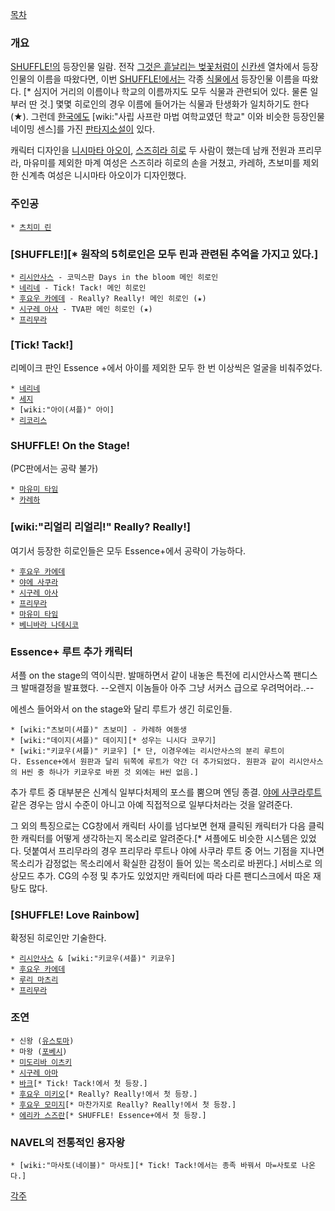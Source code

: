 [[목차]]
=== 개요 ===
[[SHUFFLE!]]의 등장인물 일람.
전작 [[그것은 흩날리는 벚꽃처럼]]이 [[신칸센]] 열차에서 등장인물의 이름을 따왔다면, 이번 [[SHUFFLE!]]에서는 각종 [[식물]]에서 등장인물 이름을 따왔다. [* 심지어 거리의 이름이나 학교의 이름까지도 모두 식물과 관련되어 있다. 물론 일부러 딴 것.] 몇몇 히로인의 경우 이름에 들어가는 식물과 탄생화가 일치하기도 한다(★).
그런데 [[한국]]에도 [wiki:"사립 사프란 마법 여학교였던 학교" 이와 비슷한 등장인물 네이밍 센스]를 가진 [[판타지소설]]이 있다.

캐릭터 디자인을 [[니시마타 아오이]], [[스즈히라 히로]] 두 사람이 했는데 남캐 전원과 프리무라, 마유미를 제외한 마계 여성은 스즈히라 히로의 손을 거쳤고, 카레하, 츠보미를 제외한 신계측 여성은 니시마타 아오이가 디자인했다.

=== 주인공 ===
 * [[츠치미 린]]

=== [SHUFFLE!][* 원작의 5히로인은 모두 린과 관련된 추억을 가지고 있다.] ===
 * [[리시안사스]] - 코믹스판 Days in the bloom 메인 히로인
 * [[네리네]] - Tick! Tack! 메인 히로인
 * [[후요우 카에데]] - Really? Really! 메인 히로인 (★)
 * [[시구레 아사]] - TVA판 메인 히로인 (★)
 * [[프리무라]]
=== [Tick! Tack!] ===
리메이크 판인 Essence +에서 아이를 제외한 모두 한 번 이상씩은 얼굴을 비춰주었다.
 * [[네리네]]
 * [[세지]]
 * [wiki:"아이(셔플)" 아이]
 * [[리코리스]]

=== SHUFFLE! On the Stage! ===
(PC판에서는 공략 불가)
 * [[마유미 타임]]
 * [[카레하]]

=== [wiki:"리얼리 리얼리!" Really? Really!] ===
여기서 등장한 히로인들은 모두 Essence+에서 공략이 가능하다.
 * [[후요우 카에데]]
 * [[야에 사쿠라]]
 * [[시구레 아사]]
 * [[프리무라]]
 * [[마유미 타임]]
 * [[베니바라 나데시코]]

=== Essence+ 루트 추가 캐릭터 ===
셔플 on the stage의 역이식판. 발매하면서 같이 내놓은 특전에 리시안사스쪽 팬디스크 발매결정을 발표했다. --오렌지 이놈들아 아주 그냥 서커스 급으로 우려먹어라..--

에센스 들어와서 on the stage와 달리 루트가 생긴 히로인들.
 * [wiki:"츠보미(셔플)" 츠보미] - 카레하 여동생
 * [wiki:"데이지(셔플)" 데이지][* 성우는 니시다 코무기]
 * [wiki:"키쿄우(셔플)" 키쿄우] [* 단, 이경우에는 리시안사스의 분리 루트이다. Essence+에서 원판과 달리 뒤쪽에 루트가 약간 더 추가되었다. 원판과 같이 리시안사스의 H씬 중 하나가 키쿄우로 바뀐 것 외에는 H씬 없음.]

추가 루트 중 대부분은 신계식 일부다처제의 포스를 뿜으며 엔딩 종결. [[야에 사쿠라]]루트 같은 경우는 암시 수준이 아니고 아예 직접적으로 일부다처라는 것을 알려준다.

그 외의 특징으로는 CG창에서 캐릭터 사이를 넘다보면 현재 클릭된 캐릭터가 다음 클릭한 캐릭터를 어떻게 생각하는지 목소리로 알려준다.[* 셔플에도 비슷한 시스템은 있었다. 덧붙여서 프리무라의 경우 프리무라 루트나 야에 사쿠라 루트 중 어느 기점을 지나면 목소리가 감정없는 목소리에서 확실한 감정이 들어 있는 목소리로 바뀐다.] 서비스로 의상모드 추가. CG의 수정 및 추가도 있었지만 캐릭터에 따라 다른 팬디스크에서 따온 재탕도 많다.

=== [SHUFFLE! Love Rainbow] ===
확정된 히로인만 기술한다.
 * [[리시안사스]] & [wiki:"키쿄우(셔플)" 키쿄우]
 * [[후요우 카에데]]
 * [[루리 마츠리]]
 * [[프리무라]]

=== 조연 ===
 * 신왕 ([[유스토마]])
 * 마왕 ([[포베시]])
 * [[미도리바 이츠키]]
 * [[시구레 아마]]
 * [[바크]][* Tick! Tack!에서 첫 등장.]
 * [[후요우 미키오]][* Really? Really!에서 첫 등장.]
 * [[후요우 모미지]][* 마찬가지로 Really? Really!에서 첫 등장.]
 * [[에리카 스즈란]][* SHUFFLE! Essence+에서 첫 등장.]

=== NAVEL의 전통적인 용자왕 ===
 * [wiki:"마사토(네이블)" 마사토][* Tick! Tack!에서는 종족 바꿔서 마=사토로 나온다.]

[[각주]]
